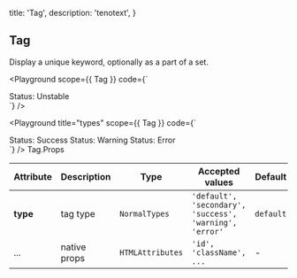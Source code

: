 
  title: 'Tag',
  description: 'tenotext',
}

## Tag

Display a unique keyword, optionally as a part of a set.

<Playground
  scope={{ Tag }}
  code={`
<div>
  <Tag>Status: Unstable</Tag>
</div>
`} />

<Playground
  title="types"
  scope={{ Tag }}
  code={`
<div>
  <Tag type="success" style={{ marginRight: '15px' }}>Status: Success</Tag>
  <Tag type="warning" style={{ marginRight: '15px' }}>Status: Warning</Tag>
  <Tag type="error">Status: Error</Tag>
</div>
`} />

<Attributes edit="/pages/docs/components/tag.mdx">
<Attributes.Title>Tag.Props</Attributes.Title>

| Attribute | Description | Type | Accepted values | Default
| ---------- | ---------- | ---- |  -------------- | ------ |
| **type** | tag type | `NormalTypes` | `'default', 'secondary', 'success', 'warning', 'error'` | `default` |
| ... | native props | `HTMLAttributes` | `'id', 'className', ...` | - |

</Attributes>


